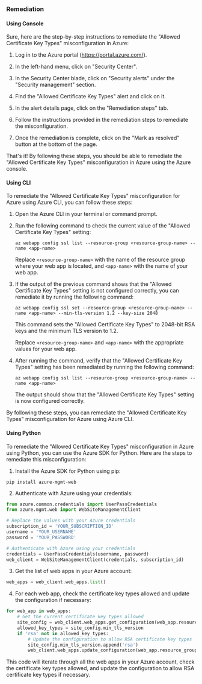 ### Remediation

#### Using Console

Sure, here are the step-by-step instructions to remediate the "Allowed Certificate Key Types" misconfiguration in Azure:

1. Log in to the Azure portal (https://portal.azure.com/).

2. In the left-hand menu, click on "Security Center".

3. In the Security Center blade, click on "Security alerts" under the "Security management" section.

4. Find the "Allowed Certificate Key Types" alert and click on it.

5. In the alert details page, click on the "Remediation steps" tab.

6. Follow the instructions provided in the remediation steps to remediate the misconfiguration.

7. Once the remediation is complete, click on the "Mark as resolved" button at the bottom of the page.

That's it! By following these steps, you should be able to remediate the "Allowed Certificate Key Types" misconfiguration in Azure using the Azure console.

#### Using CLI

To remediate the "Allowed Certificate Key Types" misconfiguration for Azure using Azure CLI, you can follow these steps:

1. Open the Azure CLI in your terminal or command prompt.

2. Run the following command to check the current value of the "Allowed Certificate Key Types" setting:

   ```
   az webapp config ssl list --resource-group <resource-group-name> --name <app-name>
   ```

   Replace `<resource-group-name>` with the name of the resource group where your web app is located, and `<app-name>` with the name of your web app.

3. If the output of the previous command shows that the "Allowed Certificate Key Types" setting is not configured correctly, you can remediate it by running the following command:

   ```
   az webapp config ssl set --resource-group <resource-group-name> --name <app-name> --min-tls-version 1.2 --key-size 2048
   ```

   This command sets the "Allowed Certificate Key Types" to 2048-bit RSA keys and the minimum TLS version to 1.2.

   Replace `<resource-group-name>` and `<app-name>` with the appropriate values for your web app.

4. After running the command, verify that the "Allowed Certificate Key Types" setting has been remediated by running the following command:

   ```
   az webapp config ssl list --resource-group <resource-group-name> --name <app-name>
   ```

   The output should show that the "Allowed Certificate Key Types" setting is now configured correctly.

By following these steps, you can remediate the "Allowed Certificate Key Types" misconfiguration for Azure using Azure CLI.

#### Using Python

To remediate the "Allowed Certificate Key Types" misconfiguration in Azure using Python, you can use the Azure SDK for Python. Here are the steps to remediate this misconfiguration:

1. Install the Azure SDK for Python using pip:

```
pip install azure-mgmt-web
```

2. Authenticate with Azure using your credentials:

```python
from azure.common.credentials import UserPassCredentials
from azure.mgmt.web import WebSiteManagementClient

# Replace the values with your Azure credentials
subscription_id = 'YOUR_SUBSCRIPTION_ID'
username = 'YOUR_USERNAME'
password = 'YOUR_PASSWORD'

# Authenticate with Azure using your credentials
credentials = UserPassCredentials(username, password)
web_client = WebSiteManagementClient(credentials, subscription_id)
```

3. Get the list of web apps in your Azure account:

```python
web_apps = web_client.web_apps.list()
```

4. For each web app, check the certificate key types allowed and update the configuration if necessary:

```python
for web_app in web_apps:
    # Get the current certificate key types allowed
    site_config = web_client.web_apps.get_configuration(web_app.resource_group_name, web_app.name)
    allowed_key_types = site_config.min_tls_version
    if 'rsa' not in allowed_key_types:
        # Update the configuration to allow RSA certificate key types
        site_config.min_tls_version.append('rsa')
        web_client.web_apps.update_configuration(web_app.resource_group_name, web_app.name, site_config)
```

This code will iterate through all the web apps in your Azure account, check the certificate key types allowed, and update the configuration to allow RSA certificate key types if necessary.

